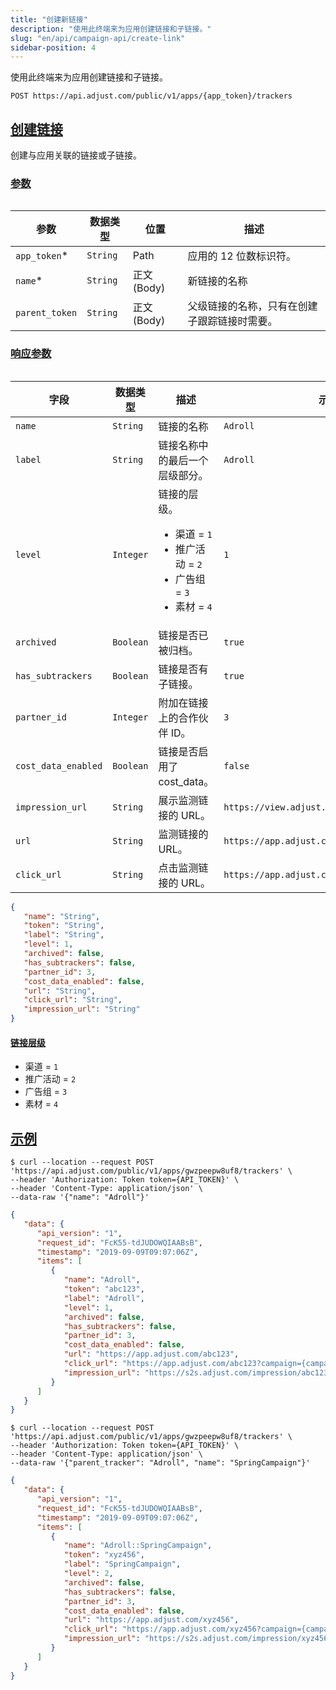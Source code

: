 ```yaml
---
title: "创建新链接"
description: "使用此终端来为应用创建链接和子链接。"
slug: "en/api/campaign-api/create-link"
sidebar-position: 4
---
```

使用此终端来为应用创建链接和子链接。
<codeblock title="终端" highlight="{app_token}/trackers"> 

```http
POST https://api.adjust.com/public/v1/apps/{app_token}/trackers
```

</CodeBlock> 

[创建链接](create-a-link)
---------------------

创建与应用关联的链接或子链接。

### [参数](parameters)

<table> 

|       参数       |   数据类型   |      位置       |           描述           |
|----------------|----------|---------------|------------------------|
| `app_token`\* | `String` | Path          | 应用的 12 位数标识符。          |
| `name`\*      | `String` | 正文 \(Body\) | 新链接的名称                 |
| `parent_token` | `String` | 正文 \(Body\) | 父级链接的名称，只有在创建子跟踪链接时需要。 |

</Table> 

### [响应参数](response-parameters)

<table search> 

|         字段          |   数据类型    |                                             描述                                              |                     示例                      |
|---------------------|-----------|---------------------------------------------------------------------------------------------|---------------------------------------------|
| `name`              | `String`  | 链接的名称                                                                                       | `Adroll`                                    |
| `label`             | `String`  | 链接名称中的最后一个层级部分。                                                                             | `Adroll`                                    |
| `level`             | `Integer` | 链接的层级。<br/><ul><li>渠道 = `1`</li><li>推广活动 = `2`</li><li>广告组 = `3`</li><li>素材 = `4`</li></ul> | `1`                                         |
| `archived`          | `Boolean` | 链接是否已被归档。                                                                                   | `true`                                      |
| `has_subtrackers`   | `Boolean` | 链接是否有子链接。                                                                                   | `true`                                      |
| `partner_id`        | `Integer` | 附加在链接上的合作伙伴 ID。                                                                             | `3`                                         |
| `cost_data_enabled` | `Boolean` | 链接是否启用了 cost\_data。                                                                        | `false`                                     |
| `impression_url`    | `String`  | 展示监测链接的 URL。                                                                                | `https://view.adjust.com/impression/abc123` |
| `url`               | `String`  | 监测链接的 URL。                                                                                  | `https://app.adjust.com/abc123`             |
| `click_url`         | `String`  | 点击监测链接的 URL。                                                                                | `https://app.adjust.com/abc123`             |

</Table> <codeblock title="响应格式"> 

```json
{
   "name": "String",
   "token": "String",
   "label": "String",
   "level": 1,
   "archived": false,
   "has_subtrackers": false,
   "partner_id": 3,
   "cost_data_enabled": false,
   "url": "String",
   "click_url": "String",
   "impression_url": "String"
}
```

</CodeBlock> 

#### [链接层级](link-levels)

* 渠道 = `1`
* 推广活动 = `2`
* 广告组 = `3`
* 素材 = `4`

[示例](example)
-------------

<tabs> <tab title="链接" sync="link"> <codeblock title="cURL"> 

```console
$ curl --location --request POST 'https://api.adjust.com/public/v1/apps/gwzpeepw8uf8/trackers' \
--header 'Authorization: Token token={API_TOKEN}' \
--header 'Content-Type: application/json' \
--data-raw '{"name": "Adroll"}'
```

</CodeBlock> <codeblock title="成功响应"> 

```json
{
   "data": {
      "api_version": "1",
      "request_id": "FcK55-tdJUDOWQIAABsB",
      "timestamp": "2019-09-09T09:07:06Z",
      "items": [
         {
            "name": "Adroll",
            "token": "abc123",
            "label": "Adroll",
            "level": 1,
            "archived": false,
            "has_subtrackers": false,
            "partner_id": 3,
            "cost_data_enabled": false,
            "url": "https://app.adjust.com/abc123",
            "click_url": "https://app.adjust.com/abc123?campaign={campaign_name}&idfa={idfa}&deeplink=http%3A%2F%2Fa.b%2Fc%3Fd%3D1%26e%3D%%MACROS%%",
            "impression_url": "https://s2s.adjust.com/impression/abc123?campaign={campaign_name}&idfa={idfa}&s2s=1"
         }
      ]
   }
}
```

</CodeBlock> </Tab> <tab title="子链接" sync="sublink"> <codeblock title="cURL" highlight="parent_tracker"> 

```console
$ curl --location --request POST 'https://api.adjust.com/public/v1/apps/gwzpeepw8uf8/trackers' \
--header 'Authorization: Token token={API_TOKEN}' \
--header 'Content-Type: application/json' \
--data-raw '{"parent_tracker": "Adroll", "name": "SpringCampaign"}'
```

</CodeBlock> <codeblock title="成功响应"> 

```json
{
   "data": {
      "api_version": "1",
      "request_id": "FcK55-tdJUDOWQIAABsB",
      "timestamp": "2019-09-09T09:07:06Z",
      "items": [
         {
            "name": "Adroll::SpringCampaign",
            "token": "xyz456",
            "label": "SpringCampaign",
            "level": 2,
            "archived": false,
            "has_subtrackers": false,
            "partner_id": 3,
            "cost_data_enabled": false,
            "url": "https://app.adjust.com/xyz456",
            "click_url": "https://app.adjust.com/xyz456?campaign={campaign_name}&idfa={idfa}&deeplink=http%3A%2F%2Fa.b%2Fc%3Fd%3D1%26e%3D%%MACROS%%",
            "impression_url": "https://s2s.adjust.com/impression/xyz456?campaign={campaign_name}&idfa={idfa}&s2s=1"
         }
      ]
   }
}
```

</CodeBlock> </Tab> </Tabs>

